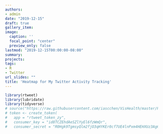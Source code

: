 ```yaml
---
authors:
- admin
date: "2019-12-15"
draft: true
gallery_item:
image:
  caption: ''
  focal_point: "center"
  preview_only: false
lastmod: "2019-12-15T00:00:00-08:00"
summary:  
projects:
tags:
- R
- Twitter
url_slides: ""
title: 'Heatmap for My Twitter Activity Tracking'
---
```


```r
library(rtweet)
library(lubridate)
library(tidyverse)
# source("https://raw.githubusercontent.com/iascchen/VisHealth/master/R/calendarHeat.R")
# token <- create_token(
#   app = "rtweet_token_zy",
#   consumer_key = "id8TCZEhdAeSZlYyEl6fzWmQr",
#   consumer_secret = "R0Hgk9TgmsyQlm2fjO3qHYKEr0cf7UE4lnPxm4HEHXUz3Ag6kQ")
```


